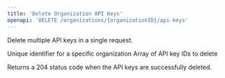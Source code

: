 ```yaml
---
title: 'Delete Organization API Keys'
openapi: 'DELETE /organizations/{organizationID}/api-keys'
---
```


Delete multiple API keys in a single request.

<ParamField path="organizationID" type="string" required>
  Unique identifier for a specific organization
</ParamField>

<ParamField body="ids" type="array" required maxItems="50">
  Array of API key IDs to delete
</ParamField>

Returns a 204 status code when the API keys are successfully deleted.
